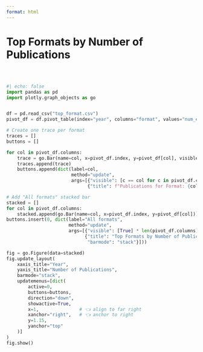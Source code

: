 ```yaml
---
format: html
---
```


<h1 class="page-top">Top Formats by Number of Publications</h1>

<div style="margin-top: 60px;"></div>


```python
#| echo: false
import pandas as pd
import plotly.graph_objects as go


df = pd.read_csv("top_format.csv")
pivot_df = df.pivot_table(index="year", columns="format", values="num_entry", aggfunc="sum", fill_value=0).sort_index()

# Create one trace per format
traces = []
buttons = []

for col in pivot_df.columns:
    trace = go.Bar(name=col, x=pivot_df.index, y=pivot_df[col], visible=True)
    traces.append(trace)
    buttons.append(dict(label=col,
                        method="update",
                        args=[{"visible": [c == col for c in pivot_df.columns]},
                              {"title": f"Publications for Format: {col} (1912–1922)"}]))

# Add "All formats" stacked bar
stacked = []
for col in pivot_df.columns:
    stacked.append(go.Bar(name=col, x=pivot_df.index, y=pivot_df[col]))
buttons.insert(0, dict(label="All formats",
                       method="update",
                       args=[{"visible": [True] * len(pivot_df.columns)},
                             {"title": "Top Formats by Number of Publications (1912–1922)",
                              "barmode": "stack"}]))

fig = go.Figure(data=stacked)
fig.update_layout(
    xaxis_title="Year",
    yaxis_title="Number of Publications",
    barmode="stack",
    updatemenus=[dict(
        active=0,
        buttons=buttons,
        direction="down",
        showactive=True,
        x=1,               # 👈 align to far right
        xanchor="right",   # 👈 anchor to right
        y=1.15,
        yanchor="top"
    )]
)
fig.show()

```